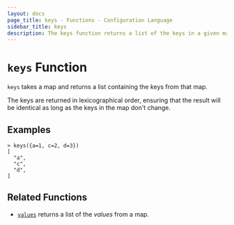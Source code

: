 ```yaml
---
layout: docs
page_title: keys - Functions - Configuration Language
sidebar_title: keys
description: The keys function returns a list of the keys in a given map.
---
```


# `keys` Function

`keys` takes a map and returns a list containing the keys from that map.

The keys are returned in lexicographical order, ensuring that the result will
be identical as long as the keys in the map don't change.

## Examples

```shell
> keys({a=1, c=2, d=3})
[
  "a",
  "c",
  "d",
]
```

## Related Functions

- [`values`](/docs/from-1.5/functions/collection/values) returns a list of the _values_ from a map.
